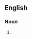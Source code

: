 {{also|Qualms}}

==English==

===Noun===
{{head|en|noun plural form}}

# {{plural of|qualm|lang=en}}